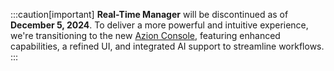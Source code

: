 :::caution[important]
**Real-Time Manager** will be discontinued as of **December 5, 2024**. To deliver a more powerful and intuitive experience, we're transitioning to the new [Azion Console](https://console.azion.com/), featuring enhanced capabilities, a refined UI, and integrated AI support to streamline workflows. 
:::
